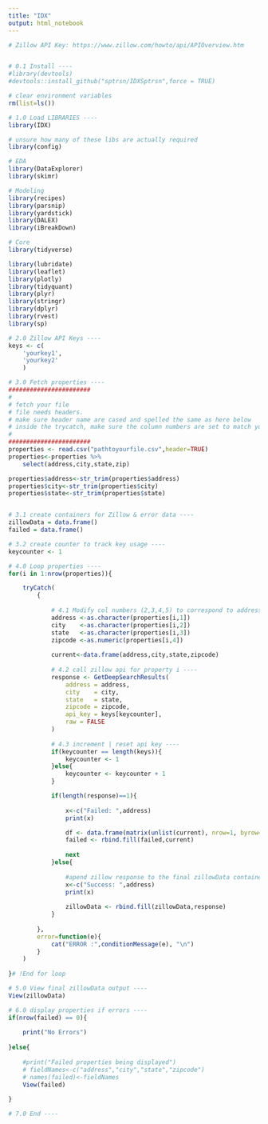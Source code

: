 ```yaml
---
title: "IDX"
output: html_notebook
---
```



```r

# Zillow API Key: https://www.zillow.com/howto/api/APIOverview.htm


# 0.1 Install ----
#library(devtools)
#devtools::install_github("sptrsn/IDXSptrsn",force = TRUE)

# clear environment variables
rm(list=ls())

# 1.0 Load LIBRARIES ----
library(IDX)

# unsure how many of these libs are actually required
library(config)

# EDA
library(DataExplorer)
library(skimr)

# Modeling
library(recipes)
library(parsnip)
library(yardstick)
library(DALEX)
library(iBreakDown)

# Core
library(tidyverse)

library(lubridate)
library(leaflet)
library(plotly)
library(tidyquant)
library(plyr)
library(stringr)
library(dplyr)
library(rvest)
library(sp)

# 2.0 Zillow API Keys ----
keys <- c(
    'yourkey1',
    'yourkey2'
    )

# 3.0 Fetch properties ---- 
#######################
#
# fetch your file
# file needs headers. 
# make sure header name are cased and spelled the same as here below
# inside the trycatch, make sure the column numbers are set to match your file.
#
#######################
properties <- read.csv("pathtoyourfile.csv",header=TRUE)
properties<-properties %>% 
    select(address,city,state,zip)

properties$address<-str_trim(properties$address)
properties$city<-str_trim(properties$city)
properties$state<-str_trim(properties$state)


# 3.1 create containers for Zillow & error data ----
zillowData = data.frame()
failed = data.frame()

# 3.2 create counter to track key usage ----
keycounter <- 1

# 4.0 Loop properties ----
for(i in 1:nrow(properties)){

    tryCatch(
        {
                
            # 4.1 Modify col numbers (2,3,4,5) to correspond to address, city, state & zip ----
            address <-as.character(properties[i,1])
            city    <-as.character(properties[i,2])
            state   <-as.character(properties[i,3])
            zipcode <-as.numeric(properties[i,4])
            
            current<-data.frame(address,city,state,zipcode)
            
            # 4.2 call zillow api for property i ----
            response <- GetDeepSearchResults(
                address = address, 
                city    = city,
                state   = state,
                zipcode = zipcode,
                api_key = keys[keycounter],
                raw = FALSE
            ) 
            
            # 4.3 increment | reset api key ----
            if(keycounter == length(keys)){ 
                keycounter <- 1
            }else{
                keycounter <- keycounter + 1
            }

            if(length(response)==1){
                
                x<-c("Failed: ",address)
                print(x)

                df <- data.frame(matrix(unlist(current), nrow=1, byrow=T),stringsAsFactors=FALSE)
                failed <- rbind.fill(failed,current)
                
                next
            }else{
                
                #apend zillow response to the final zillowData container
                x<-c("Success: ",address)
                print(x)
                
                zillowData <- rbind.fill(zillowData,response)
            }
            
        },
        error=function(e){
            cat("ERROR :",conditionMessage(e), "\n")
        }
    )
    
}# !End for loop

# 5.0 View final zillowData output ----
View(zillowData)

# 6.0 display properties if errors ----
if(nrow(failed) == 0){
    
    print("No Errors")
    
}else{
    
    #print("Failed properties being displayed")
    # fieldNames<-c("address","city","state","zipcode")
    # names(failed)<-fieldNames
    View(failed)
    
}

# 7.0 End ----

```

